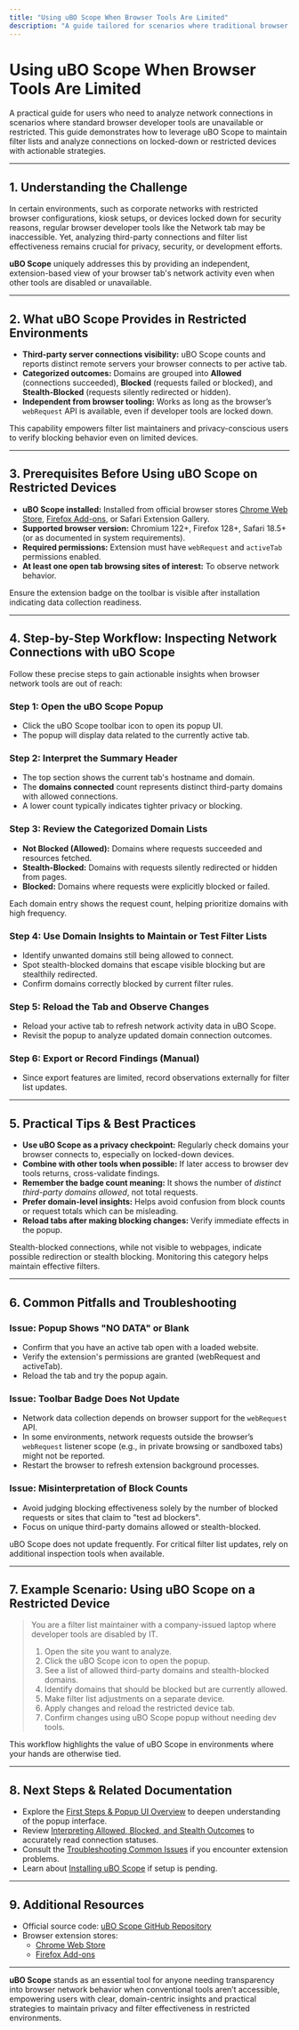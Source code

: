 ```yaml
---
title: "Using uBO Scope When Browser Tools Are Limited"
description: "A guide tailored for scenarios where traditional browser network tools are unavailable. Shows how to leverage uBO Scope for filter list maintenance and connection analysis on locked-down environments, including actionable strategies."
---
```


# Using uBO Scope When Browser Tools Are Limited

A practical guide for users who need to analyze network connections in scenarios where standard browser developer tools are unavailable or restricted. This guide demonstrates how to leverage uBO Scope to maintain filter lists and analyze connections on locked-down or restricted devices with actionable strategies.

---

## 1. Understanding the Challenge

In certain environments, such as corporate networks with restricted browser configurations, kiosk setups, or devices locked down for security reasons, regular browser developer tools like the Network tab may be inaccessible. Yet, analyzing third-party connections and filter list effectiveness remains crucial for privacy, security, or development efforts.

**uBO Scope** uniquely addresses this by providing an independent, extension-based view of your browser tab's network activity even when other tools are disabled or unavailable.

---

## 2. What uBO Scope Provides in Restricted Environments

- **Third-party server connections visibility:** uBO Scope counts and reports distinct remote servers your browser connects to per active tab.
- **Categorized outcomes:** Domains are grouped into **Allowed** (connections succeeded), **Blocked** (requests failed or blocked), and **Stealth-Blocked** (requests silently redirected or hidden).
- **Independent from browser tooling:** Works as long as the browser’s `webRequest` API is available, even if developer tools are locked down.

This capability empowers filter list maintainers and privacy-conscious users to verify blocking behavior even on limited devices.

---

## 3. Prerequisites Before Using uBO Scope on Restricted Devices

- **uBO Scope installed:** Installed from official browser stores [Chrome Web Store](https://chromewebstore.google.com/detail/ubo-scope/bbdpgcaljkaaigfcomhidmneffjjjfgp), [Firefox Add-ons](https://addons.mozilla.org/firefox/addon/ubo-scope/), or Safari Extension Gallery.
- **Supported browser version:** Chromium 122+, Firefox 128+, Safari 18.5+ (or as documented in system requirements).
- **Required permissions:** Extension must have `webRequest` and `activeTab` permissions enabled.
- **At least one open tab browsing sites of interest:** To observe network behavior.

<Check>
Ensure the extension badge on the toolbar is visible after installation indicating data collection readiness.
</Check>

---

## 4. Step-by-Step Workflow: Inspecting Network Connections with uBO Scope

Follow these precise steps to gain actionable insights when browser network tools are out of reach:

### Step 1: Open the uBO Scope Popup

- Click the uBO Scope toolbar icon to open its popup UI.
- The popup will display data related to the currently active tab.

### Step 2: Interpret the Summary Header

- The top section shows the current tab's hostname and domain.
- The **domains connected** count represents distinct third-party domains with allowed connections.
- A lower count typically indicates tighter privacy or blocking.

### Step 3: Review the Categorized Domain Lists

- **Not Blocked (Allowed):** Domains where requests succeeded and resources fetched.
- **Stealth-Blocked:** Domains with requests silently redirected or hidden from pages.
- **Blocked:** Domains where requests were explicitly blocked or failed.

Each domain entry shows the request count, helping prioritize domains with high frequency.

### Step 4: Use Domain Insights to Maintain or Test Filter Lists

- Identify unwanted domains still being allowed to connect.
- Spot stealth-blocked domains that escape visible blocking but are stealthily redirected.
- Confirm domains correctly blocked by current filter rules.

### Step 5: Reload the Tab and Observe Changes

- Reload your active tab to refresh network activity data in uBO Scope.
- Revisit the popup to analyze updated domain connection outcomes.

### Step 6: Export or Record Findings (Manual)

- Since export features are limited, record observations externally for filter list updates.

---

## 5. Practical Tips & Best Practices

- **Use uBO Scope as a privacy checkpoint:** Regularly check domains your browser connects to, especially on locked-down devices.
- **Combine with other tools when possible:** If later access to browser dev tools returns, cross-validate findings.
- **Remember the badge count meaning:** It shows the number of *distinct third-party domains allowed*, not total requests.
- **Prefer domain-level insights:** Helps avoid confusion from block counts or request totals which can be misleading.
- **Reload tabs after making blocking changes:** Verify immediate effects in the popup.

<Note>
Stealth-blocked connections, while not visible to webpages, indicate possible redirection or stealth blocking. Monitoring this category helps maintain effective filters.
</Note>

---

## 6. Common Pitfalls and Troubleshooting

### Issue: Popup Shows "NO DATA" or Blank

- Confirm that you have an active tab open with a loaded website.
- Verify the extension's permissions are granted (webRequest and activeTab).
- Reload the tab and try the popup again.

### Issue: Toolbar Badge Does Not Update

- Network data collection depends on browser support for the `webRequest` API.
- In some environments, network requests outside the browser’s `webRequest` listener scope (e.g., in private browsing or sandboxed tabs) might not be reported.
- Restart the browser to refresh extension background processes.

### Issue: Misinterpretation of Block Counts

- Avoid judging blocking effectiveness solely by the number of blocked requests or sites that claim to "test ad blockers".
- Focus on unique third-party domains allowed or stealth-blocked.

<Warning>
uBO Scope does not update frequently. For critical filter list updates, rely on additional inspection tools when available.
</Warning>

---

## 7. Example Scenario: Using uBO Scope on a Restricted Device

> You are a filter list maintainer with a company-issued laptop where developer tools are disabled by IT.
>
> 1. Open the site you want to analyze.
> 2. Click the uBO Scope icon to open the popup.
> 3. See a list of allowed third-party domains and stealth-blocked domains.
> 4. Identify domains that should be blocked but are currently allowed.
> 5. Make filter list adjustments on a separate device.
> 6. Apply changes and reload the restricted device tab.
> 7. Confirm changes using uBO Scope popup without needing dev tools.

This workflow highlights the value of uBO Scope in environments where your hands are otherwise tied.

---

## 8. Next Steps & Related Documentation

- Explore the [First Steps & Popup UI Overview](/guides-main/getting-started-ubo-scope/first-steps-and-ui-overview) to deepen understanding of the popup interface.
- Review [Interpreting Allowed, Blocked, and Stealth Outcomes](/guides-main/everyday-use-patterns/interpreting-request-outcomes) to accurately read connection statuses.
- Consult the [Troubleshooting Common Issues](/getting-started/validation-support/troubleshooting) if you encounter extension problems.
- Learn about [Installing uBO Scope](/guides-main/getting-started-ubo-scope/installing-ubo-scope) if setup is pending.

---

## 9. Additional Resources

- Official source code: [uBO Scope GitHub Repository](https://github.com/gorhill/uBO-Scope)
- Browser extension stores:
  - [Chrome Web Store](https://chromewebstore.google.com/detail/ubo-scope/bbdpgcaljkaaigfcomhidmneffjjjfgp)
  - [Firefox Add-ons](https://addons.mozilla.org/firefox/addon/ubo-scope/)


---

**uBO Scope** stands as an essential tool for anyone needing transparency into browser network behavior when conventional tools aren’t accessible, empowering users with clear, domain-centric insights and practical strategies to maintain privacy and filter effectiveness in restricted environments.